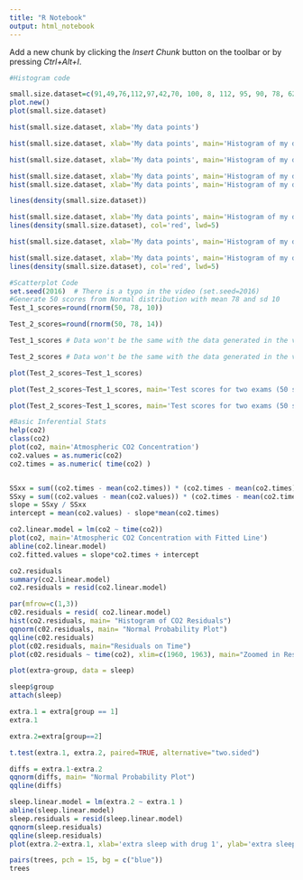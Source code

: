 ```yaml
---
title: "R Notebook"
output: html_notebook
---
```


Add a new chunk by clicking the *Insert Chunk* button on the toolbar or by pressing *Ctrl+Alt+I*.
```r
#Histogram code

small.size.dataset=c(91,49,76,112,97,42,70, 100, 8, 112, 95, 90, 78, 62, 56, 94, 65, 58, 109, 70, 109, 91, 71, 76, 68, 62, 134, 57, 83, 66)
plot.new()
plot(small.size.dataset)

hist(small.size.dataset, xlab='My data points')

hist(small.size.dataset, xlab='My data points', main='Histogram of my data')

hist(small.size.dataset, xlab='My data points', main='Histogram of my data', freq=F)

hist(small.size.dataset, xlab='My data points', main='Histogram of my data', freq=F, col='green')
hist(small.size.dataset, xlab='My data points', main='Histogram of my data', freq=F, col='green')

lines(density(small.size.dataset))

hist(small.size.dataset, xlab='My data points', main='Histogram of my data', freq=F, col='green')
lines(density(small.size.dataset), col='red', lwd=5)

hist(small.size.dataset, xlab='My data points', main='Histogram of my data', freq=F, col='green', breaks=10)

hist(small.size.dataset, xlab='My data points', main='Histogram of my data', freq=F, col='green', breaks=10)
lines(density(small.size.dataset), col='red', lwd=5)
```

```r
#Scatterplot Code
set.seed(2016)  # There is a typo in the video (set.seed=2016)
#Generate 50 scores from Normal distribution with mean 78 and sd 10
Test_1_scores=round(rnorm(50, 78, 10))

Test_2_scores=round(rnorm(50, 78, 14))

Test_1_scores # Data won't be the same with the data generated in the video lecture since there was a typo in set.seed. 

Test_2_scores # Data won't be the same with the data generated in the video lecture since there was a typo in set.seed. 

plot(Test_2_scores~Test_1_scores)

plot(Test_2_scores~Test_1_scores, main='Test scores for two exams (50 students)', xlab='Test_1_scores', ylab='Test 2 scores')

plot(Test_2_scores~Test_1_scores, main='Test scores for two exams (50 students)', xlab='Test_1_scores', ylab='Test 2 scores', col='blue')
```


```r
#Basic Inferential Stats
help(co2)
class(co2)
plot(co2, main='Atmospheric CO2 Concentration')
co2.values = as.numeric(co2) 
co2.times = as.numeric( time(co2) ) 


SSxx = sum((co2.times - mean(co2.times)) * (co2.times - mean(co2.times)))
SSxy = sum((co2.values - mean(co2.values)) * (co2.times - mean(co2.times)))
slope = SSxy / SSxx  
intercept = mean(co2.values) - slope*mean(co2.times)

co2.linear.model = lm(co2 ~ time(co2))
plot(co2, main='Atmospheric CO2 Concentration with Fitted Line') 
abline(co2.linear.model)
co2.fitted.values = slope*co2.times + intercept

co2.residuals
summary(co2.linear.model)
co2.residuals = resid(co2.linear.model)

par(mfrow=c(1,3)) 
c02.residuals = resid( co2.linear.model)
hist(co2.residuals, main= "Histogram of CO2 Residuals") 
qqnorm(c02.residuals, main= "Normal Probability Plot") 
qqline(c02.residuals) 
plot(c02.residuals, main="Residuals on Time")
plot(c02.residuals ~ time(co2), xlim=c(1960, 1963), main="Zoomed in Residuals on Time")

```


```r
plot(extra~group, data = sleep)

sleep$group
attach(sleep)

extra.1 = extra[group == 1]
extra.1

extra.2=extra[group==2]

t.test(extra.1, extra.2, paired=TRUE, alternative="two.sided")

diffs = extra.1-extra.2 
qqnorm(diffs, main= "Normal Probability Plot") 
qqline(diffs)

sleep.linear.model = lm(extra.2 ~ extra.1 ) 
abline(sleep.linear.model)
sleep.residuals = resid(sleep.linear.model)
qqnorm(sleep.residuals)
qqline(sleep.residuals)
plot(extra.2~extra.1, xlab='extra sleep with drug 1', ylab='extra sleep with drug 2' , main='Extra Sleep Drug 2 against Extra Sleep Drug 1')
```

```r
pairs(trees, pch = 15, bg = c("blue"))
trees
```


